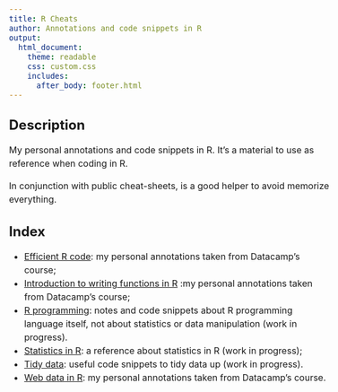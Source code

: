 ```yaml
---
title: R Cheats
author: Annotations and code snippets in R
output: 
  html_document:
    theme: readable
    css: custom.css
    includes:
      after_body: footer.html
---
```


<style>
  body{
    font-size: 16px;
    line-height: 24px;
  }
  .main-container {
    max-width: 1200px;
  }
</style>

## Description
My personal annotations and code snippets in R. It's a material to use as
reference when coding in R.

In conjunction with public cheat-sheets, is a good helper to avoid memorize
everything.

## Index
- [Efficient R code](efficient-R-code.html): my personal annotations taken from
Datacamp's course;
- [Introduction to writing functions in R](intro-to-wrinting-functions-in-r.html)
:my personal annotations taken from Datacamp's course;
- [R programming](r-programming.html): notes and code snippets about R
programming language itself, not about statistics or data manipulation (work in
progress).
- [Statistics in R](statistics-in-R.html): a reference about statistics in
R (work in progress);
- [Tidy data](tidy-data.html): useful code snippets to tidy data up (work in
progress).
- [Web data in R](web-data-in-R.html): my personal annotations taken from
Datacamp's course.